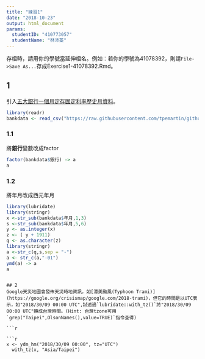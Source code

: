 ```yaml
---
title: "練習1"
date: "2018-10-23"
output: html_document
params:
  studentID: "410773057"
  studentName: "林沛蓁"
---
```

存檔時，請用你的學號當延伸檔名。例如：若你的學號為41078392，則請`File->Save As...`存成Exercise1-41078392.Rmd。

## 1
引入[五大銀行一個月定存固定利率歷史月資料](https://raw.githubusercontent.com/tpemartin/github-data/master/bankdata.csv)。

```r
library(readr)
bankdata <- read_csv("https://raw.githubusercontent.com/tpemartin/github-data/master/bankdata.csv")
```

### 1.1
將**銀行**變數改成factor
```r
factor(bankdata$銀行) -> a
a
```

### 1.2
將年月改成西元年月
```r

library(lubridate)
library(stringr)
x <-str_sub(bankdata$年月,1,3)
s <-str_sub(bankdata$年月,5,6)
y <- as.integer(x)
z <- ( y + 1911)
q <- as.character(z)
library(stringr)
a <-str_c(q,s,sep = "-")
a <- str_c(a,"-01")
ymd(a) -> a
a
```
```

## 2
Google天災地圖會發佈天災時地資訊，如[潭美颱風(Typhoon Trami)](https://google.org/crisismap/google.com/2018-trami)，但它的時間是以UTC表示，如"2018/30/09 00:00 UTC",試透過`lubridate::with_tz()`將"2018/30/09 00:00 UTC"轉成台灣時間。(Hint: 台灣tzone可用`grep("Taipei",OlsonNames(),value=TRUE)`指令查得)

```r

```
```
```r
x <- ydm_hm("2018/30/09 00:00", tz="UTC")
  with_tz(x, "Asia/Taipei")

```










